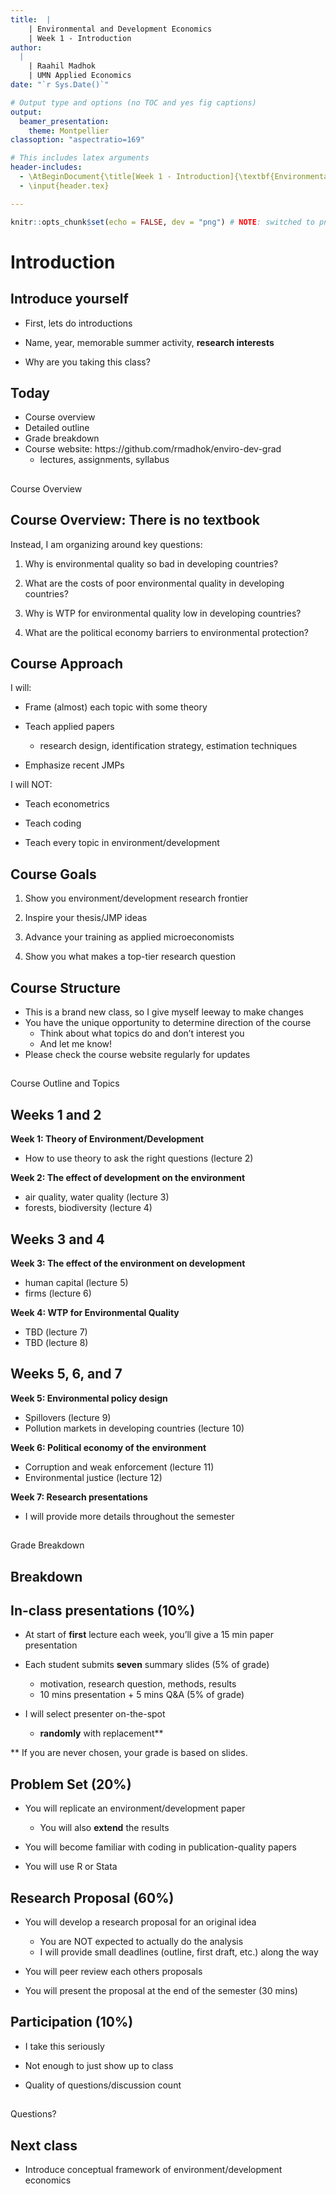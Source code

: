 ```yaml
---
title:  |
    | Environmental and Development Economics
    | Week 1 - Introduction
author:
  |
    | Raahil Madhok
    | UMN Applied Economics
date: "`r Sys.Date()`"

# Output type and options (no TOC and yes fig captions)
output: 
  beamer_presentation:
    theme: Montpellier
classoption: "aspectratio=169"

# This includes latex arguments
header-includes:
  - \AtBeginDocument{\title[Week 1 - Introduction]{\textbf{Environmental and Development Economics} \\ Week 1 - Introduction}}
  - \input{header.tex}

---
```


```r
knitr::opts_chunk$set(echo = FALSE, dev = "png") # NOTE: switched to png instead of pdf to decrease size of the resulting pdf
```

# Introduction

## Introduce yourself

- First, lets do introductions
\vfill

- Name, year, memorable summer activity, **research interests**
\vfill

- Why are you taking this class?

## Today

\vfill
- Course overview
\vfill
- Detailed outline
\vfill
- Grade breakdown
\vfill
- Course website: https://github.com/rmadhok/enviro-dev-grad
  - lectures, assignments, syllabus
  
\vfill

## 

\centering
\huge Course Overview

## Course Overview: There is no textbook

Instead, I am organizing around **\textcolor{orange}{FOUR}** key questions:

1. Why is environmental quality so bad in developing countries?

2. What are the costs of poor environmental quality in developing countries?

3. Why is WTP for environmental quality low in developing countries?

4. What are the political economy barriers to environmental protection?

## Course Approach

I will:

- Frame (almost) each topic with some theory

- Teach applied papers
  - research design, identification strategy, estimation techniques

- Emphasize recent JMPs

\vfill

I will NOT:

- Teach econometrics

- Teach coding

- Teach every topic in environment/development

## Course Goals

1. Show you environment/development research frontier

2. Inspire your thesis/JMP ideas

3. Advance your training as applied microeconomists

4. Show you what makes a top-tier research question


## Course Structure

- This is a brand new class, so I give myself leeway to make changes
\vfill
- You have the unique opportunity to determine direction of the course
  - Think about what topics do and don't interest you
  - And let me know!
\vfill
- Please check the course website regularly for updates

## 

\centering
\huge Course Outline and Topics

## Weeks 1 and 2

**Week 1: Theory of Environment/Development**

- How to use theory to ask the right questions (lecture 2)

\vfill 

**Week 2: The effect of development on the environment**

- air quality, water quality (lecture 3)
- forests, biodiversity (lecture 4)

## Weeks 3 and 4

**Week 3: The effect of the environment on development**

- human capital (lecture 5)
- firms (lecture 6)

\vfill 

**Week 4: WTP for Environmental Quality**

- TBD (lecture 7)
- TBD (lecture 8)

## Weeks 5, 6, and 7

**Week 5: Environmental policy design**

- Spillovers (lecture 9)
- Pollution markets in developing countries (lecture 10)

\vfill 

**Week 6: Political economy of the environment**

- Corruption and weak enforcement  (lecture 11)
- Environmental justice (lecture 12)

\vfill

**Week 7: Research presentations**

- I will provide more details throughout the semester

## 

\centering
\huge Grade Breakdown

## Breakdown

\Large 

\begin{table}[]
\begin{tabular}{lllll}
In-class presentations      & 10\% &  &  &  \\
Problem Set           & 20\% &  &  &  \\
Research Proposal & 60 \% &  &  &  \\
Participation                     & 10\%     &  &  & 
\end{tabular}
\end{table}

## In-class presentations (10%)

- At start of **first** lecture each week, you'll give a 15 min paper presentation

- Each student submits **seven** summary slides (5% of grade)
  - motivation, research question, methods, results
  - 10 mins presentation + 5 mins Q&A (5% of grade)
  
- I will select presenter on-the-spot 
  - **randomly** with replacement**

\vfill 

** \footnotesize If you are never chosen, your grade is based on slides. 


## Problem Set (20%)

- You will replicate an environment/development paper
  - You will also **extend** the results

- You will become familiar with coding in publication-quality papers

- You will use R or Stata

## Research Proposal (60%)

\begin{table}[]
\begin{tabular}{lllll}
Written Proposal      & 30\% &  &  &  \\
Peer Review           & 20\% &  &  &  \\
Proposal Presentation & 10\% &  &  &  \\
                      &      &  &  & 
\end{tabular}
\end{table}


- You will develop a research proposal for an original idea
  - You are NOT expected to actually do the analysis  
  - I will provide small deadlines (outline, first draft, etc.) along the way

- You will peer review each others proposals

- You will present the proposal at the end of the semester (30 mins)

## Participation (10%)

- I take this seriously

- Not enough to just show up to class

- Quality of questions/discussion count


##

\centering
\Huge Questions?

## Next class

\vfill

- Introduce conceptual framework of environment/development economics









